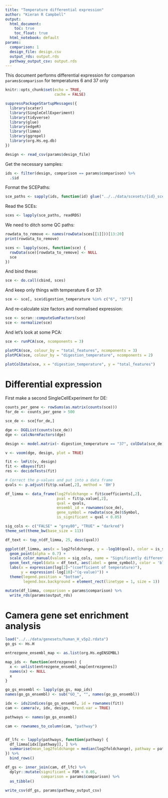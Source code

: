 ```yaml
---
title: "Temperature differential expression"
author: "Kieran R Campbell"
output:
  html_document: 
    toc: true
    toc_float: true
  html_notebook: default
params:
  comparison: 1
  design_file: design.csv
  output_rds: output.rds
  pathway_output_csv: output.rds
---
```


This document performs differential expression for comparson `params$comparison` for temperatures 6 and 37 only


```r
knitr::opts_chunk$set(echo = TRUE,
                      cache = FALSE)

suppressPackageStartupMessages({
  library(scater)
  library(SingleCellExperiment)
  library(tidyverse)
  library(glue)
  library(edgeR)
  library(limma)
  library(ggrepel)
  library(org.Hs.eg.db)
})
```


```r
design <- read_csv(params$design_file)
```

Get the necessary samples:

```r
ids <- filter(design, comparison == params$comparison) %>% 
  .$id
```

Format the SCEPaths:

```r
sce_paths <- sapply(ids, function(id) glue("../../data/scesets/{id}_sceset_qc.rds"))
```

Read the SCEs:

```r
sces <- lapply(sce_paths, readRDS)
```

We need to ditch some QC paths:

```r
rowdata_to_remove <- names(rowData(sces[[1]]))[13:20]
print(rowdata_to_remove)
```

```r
sces <- lapply(sces, function(sce) {
  rowData(sce)[rowdata_to_remove] <- NULL
  sce
})
```


And bind these:

```r
sce <- do.call(cbind, sces)
```

And keep only things with temperature 6 or 37:

```r
sce <- sce[, sce$digestion_temperature %in% c("6", "37")]
```


And re-calculate size factors and normalised expression:

```r
sce <- scran::computeSumFactors(sce)
sce <- normalize(sce)
```


And let's look at some PCA:

```r
sce <- runPCA(sce, ncomponents = 3)

plotPCA(sce, colour_by = "total_features", ncomponents = 3)
plotPCA(sce, colour_by = "digestion_temperature", ncomponents = 2)
```



```r
plotColData(sce, x = "digestion_temperature", y = "total_features")
```


# Differential expression

First make a second SingleCellExperiment for DE:

```r
counts_per_gene <- rowSums(as.matrix(counts(sce)))
for_de <- counts_per_gene > 500

sce_de <- sce[for_de,]
```


```r
dge <- DGEList(counts(sce_de))
dge <- calcNormFactors(dge)

design <- model.matrix(~ digestion_temperature == "37", colData(sce_de)) # Your design matrix here

v <- voom(dge, design, plot = TRUE)
```

```r
fit <- lmFit(v, design)
fit <- eBayes(fit)
res <- decideTests(fit)

# Correct the p-values and put into a data frame
qvals <- p.adjust(fit$p.value[,2], method = 'BH')

df_limma <- data_frame(log2foldchange = fit$coefficients[,2], 
                       pval = fit$p.value[,2],
                       qval = qvals,
                       ensembl_id = rownames(sce_de),
                       gene_symbol = rowData(sce_de)$Symbol,
                       is_significant = qval < 0.05) 
```



```r
sig_cols <- c("FALSE" = "grey80", "TRUE" = "darkred")
theme_set(theme_bw(base_size = 11))

df_text <- top_n(df_limma, 25, desc(qval))

ggplot(df_limma, aes(x = log2foldchange, y = -log10(qval), color = is_significant)) +
  geom_point(alpha = 0.7) +
  scale_color_manual(values = sig_cols, name = "Significantly differentially expressed") +
  geom_text_repel(data = df_text, aes(label = gene_symbol), color = 'black', size = 2) +
  labs(x = expression(log[2]~"(coefficient of temperature)"),
       y = expression(-log[10]~"(q-value)")) +
  theme(legend.position = "bottom",
        legend.box.background = element_rect(linetype = 1, size = 1)) 
```


```r
mutate(df_limma, comparison = params$comparison) %>% 
  write_rds(params$output_rds)
```


# Camera gene set enrichment analysis


```r
load("../../data/genesets/human_H_v5p2.rdata")
go_gs <- Hs.H

entrezgene_ensembl_map <- as.list(org.Hs.egENSEMBL)

map_ids <- function(entrezgenes) {
  x <- unlist(entrezgene_ensembl_map[entrezgenes])
  names(x) <- NULL
  x
}
```

```r
go_gs_ensembl <- lapply(go_gs, map_ids)
names(go_gs_ensembl) <- sub("GO_", "", names(go_gs_ensembl))

idx <- ids2indices(go_gs_ensembl, id = rownames(fit))
cam <- camera(v, idx, design, trend.var = TRUE)
```


```r
pathways <- names(go_gs_ensembl)

cam <- rownames_to_column(cam, "pathway")


df_lfc <- lapply(pathways, function(pathway) {
  df_limma[idx[[pathway]], ] %>% 
  summarise(mean_log2foldchange = median(log2foldchange), pathway = pathway)
}) %>% 
  bind_rows()

df_gs <- inner_join(cam, df_lfc) %>% 
  dplyr::mutate(significant = FDR < 0.05,
                comparison = params$comparison) %>% 
  as_tibble()

write_csv(df_gs, params$pathway_output_csv)
```



